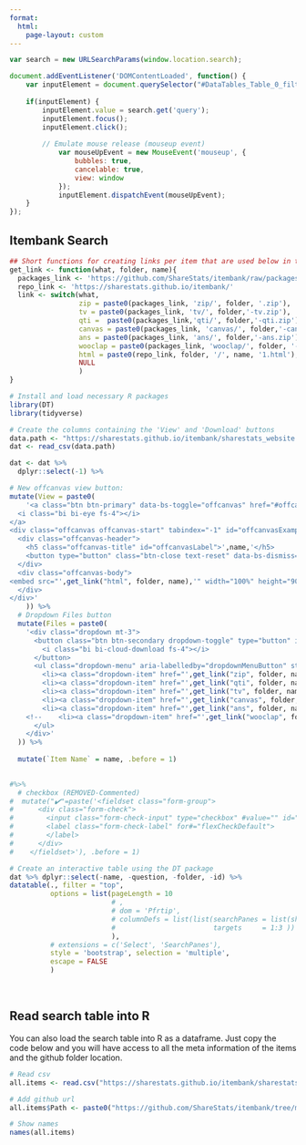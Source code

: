 ```yaml
---
format: 
  html:
    page-layout: custom
---
```


```js
var search = new URLSearchParams(window.location.search);

document.addEventListener('DOMContentLoaded', function() {
    var inputElement = document.querySelector("#DataTables_Table_0_filter input[type='search']");
    
    if(inputElement) {
        inputElement.value = search.get('query');
        inputElement.focus();
        inputElement.click();
        
        // Emulate mouse release (mouseup event)
            var mouseUpEvent = new MouseEvent('mouseup', {
                bubbles: true,
                cancelable: true,
                view: window
            });
            inputElement.dispatchEvent(mouseUpEvent);
    }
});
```

::: itembank
# Itembank Search

```r
## Short functions for creating links per item that are used below in the table.
get_link <- function(what, folder, name){
  packages_link <- 'https://github.com/ShareStats/itembank/raw/packages/packages/'
  repo_link <- 'https://sharestats.github.io/itembank/'
  link <- switch(what,
                 zip = paste0(packages_link, 'zip/', folder, '.zip'),
                 tv = paste0(packages_link, 'tv/', folder,'-tv.zip'),
                 qti =  paste0(packages_link,'qti/', folder,'-qti.zip'),
                 canvas = paste0(packages_link, 'canvas/', folder,'-canvas.zip'),
                 ans = paste0(packages_link, 'ans/', folder,'-ans.zip'),
                 wooclap = paste0(packages_link, 'wooclap/', folder, '-wooclap.xml'),
                 html = paste0(repo_link, folder, '/', name, '1.html'), 
                 NULL
                 )
}

```

```r
# Install and load necessary R packages
library(DT)
library(tidyverse)
```

```r
# Create the columns containing the 'View' and 'Download' buttons
data.path <- "https://sharestats.github.io/itembank/sharestats_website.csv"
dat <- read_csv(data.path) 
```

```r
dat <- dat %>% 
  dplyr::select(-1) %>% 

# New offcanvas view button:
mutate(View = paste0(
    '<a class="btn btn-primary" data-bs-toggle="offcanvas" href="#offcanvasExample',id+1,'" role="button" aria-controls="offcanvasExample',id+1,'">
  <i class="bi bi-eye fs-4"></i>
</a>
<div class="offcanvas offcanvas-start" tabindex="-1" id="offcanvasExample',id+1,'" aria-labelledby="offcanvasLabel">
  <div class="offcanvas-header">
    <h5 class="offcanvas-title" id="offcanvasLabel">',name,'</h5>
    <button type="button" class="btn-close text-reset" data-bs-dismiss="offcanvas" aria-label="Close"></button>
  </div>
  <div class="offcanvas-body">
<embed src="',get_link("html", folder, name),'" width="100%" height="90%">
  </div>
</div>'
    )) %>% 
  # Dropdown Files button
  mutate(Files = paste0(
    '<div class="dropdown mt-3">
      <button class="btn btn-secondary dropdown-toggle" type="button" id="dropdownMenuButton" data-bs-toggle="dropdown" aria-expanded="false">
        <i class="bi bi-cloud-download fs-4"></i>
      </button>
      <ul class="dropdown-menu" aria-labelledby="dropdownMenuButton" style="">
        <li><a class="dropdown-item" href="',get_link("zip", folder, name),'">ZIP Folder</a></li>
        <li><a class="dropdown-item" href="',get_link("qti", folder, name),'">QTI 2.1</a></li>
        <li><a class="dropdown-item" href="',get_link("tv", folder, name),'">TestVision</a></li>
        <li><a class="dropdown-item" href="',get_link("canvas", folder, name),'">Canvas QTI</a></li>
        <li><a class="dropdown-item" href="',get_link("ans", folder, name),'">Ans QTI</a></li>
    <!--    <li><a class="dropdown-item" href="',get_link("wooclap", folder, name),'">Wooclap</a></li> -->
      </ul>
    </div>'
  )) %>% 
  
  mutate(`Item Name` = name, .before = 1)

  
#%>% 
  # checkbox (REMOVED-Commented)
#  mutate("✔️"=paste('<fieldset class="form-group">
#      <div class="form-check">
#        <input class="form-check-input" type="checkbox" #value="" id="flexCheckDefault">
#        <label class="form-check-label" for#="flexCheckDefault">
#        </label>
#      </div>
#    </fieldset>'), .before = 1)

```

```r

# Create an interactive table using the DT package
dat %>% dplyr::select(-name, -question, -folder, -id) %>% 
datatable(., filter = "top", 
          options = list(pageLength = 10
                         # ,
                         # dom = 'Pfrtip', 
                         # columnDefs = list(list(searchPanes = list(show = FALSE), 
                         #                        targets     = 1:3 ))
                         ),
          # extensions = c('Select', 'SearchPanes'),
          style = 'bootstrap', selection = 'multiple', 
          escape = FALSE
          )
```

<br>

## Read search table into R {#RreadCSV}

You can also load the search table into R as a dataframe. Just copy the code below and you will have access to all the meta information of the items and the github folder location.

```r
# Read csv
all.items <- read.csv("https://sharestats.github.io/itembank/sharestats_website.csv")

# Add github url
all.items$Path <- paste0("https://github.com/ShareStats/itembank/tree/main/", all.items$folder)

# Show names
names(all.items)
```

:::
